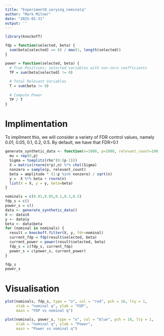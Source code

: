 ```yaml
---
title: "Experiment0_varying_nominalq"
author: "Mark Milner"
date: "2025-01-31"
output: ''
---
```


```r
library(knockoff)
```

```r
fdp = function(selected, beta) {
  sum(beta[selected] == 0) / max(1, length(selected))
}
```

```r
power = function(selected, beta) {
  # True Positives: selected variables with non-zero coefficients
  TP = sum(beta[selected] != 0)
  
  # Total Relevant Variables
  T = sum(beta != 0)
  
  # Compute Power
  TP / T
}
```

# Implimentation

To impliment this, we will consider a variety of FDR control values, namely 0.01, 0.05, 0.1, 0.2, 0.5. By default, we have that FDR=0.1

```r
generate_synthetic_data <- function(n=1000, p=1000, relevant_count=100, amplitude=4.5, rho=0.25) {
  mu = rep(0,p)
  Sigma = toeplitz(rho^(0:(p-1)))
  X = matrix(rnorm(n*p),n) %*% chol(Sigma)
  nonzero = sample(p, relevant_count)
  beta = amplitude * (1:p %in% nonzero) / sqrt(n)
  y =  X %*% beta + rnorm(n)
  list(X = X, y = y, beta=beta)
}
```

```r
nominals = c(0.01,0.05,0.1,0.2,0.5)
fdp_s = c()
power_s = c()
data <- generate_synthetic_data()
X <- data$X
y <- data$y
beta <- data$beta
for (nominal in nominals) {
  result = knockoff.filter(X, y, fdr=nominal)
  current_fdp = fdp(result$selected, beta)
  current_power = power(result$selected, beta)
  fdp_s = c(fdp_s, current_fdp)
  power_s = c(power_s, current_power)
}
```

```r
fdp_s
power_s
```


# Visualisation 

```r
plot(nominals, fdp_s, type = "o", col = "red", pch = 16, lty = 1,
     xlab = "nominal q", ylab = "FDP",
     main = "FDP vs nominal q")

plot(nominals, power_s, type = "o", col = "blue", pch = 16, lty = 1,
     xlab = "nominal q", ylab = "Power",
     main = "Power vs nominal q")

```
